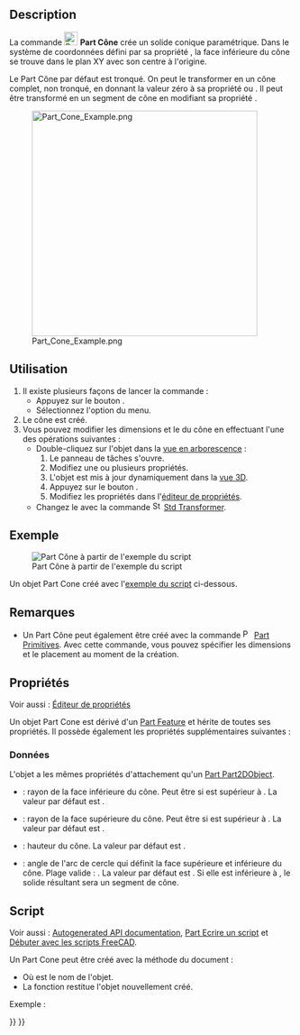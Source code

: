 <languages/>

{{Docnav/fr
|[[Part_Sphere/fr|Sphère]]
|[[Part_Torus/fr|Tore]]
|[[Part_Workbench/fr|Atelier Part]]
|IconL=Part_Sphere.svg
|IconR=Part_Torus.svg
|IconC=Workbench_Part.svg
}}

{{GuiCommand/fr
|Name=Part Cone
|Name/fr=Part Cône
|MenuLocation=Part → Primitives → Cône
|Workbenches=[[Part_Workbench/fr|Part]]
|SeeAlso=[[Part_Primitives/fr|Part Primitives]]
}}

== Description == 

La commande [[Image:Part_Cone.svg|24px]] '''Part Cône''' crée un solide conique paramétrique. Dans le système de coordonnées défini par sa propriété {{PropertyData|Placement}}, la face inférieure du cône se trouve dans le plan XY avec son centre à l'origine.

Le Part Cône par défaut est tronqué. On peut le transformer en un cône complet, non tronqué, en donnant la valeur zéro à sa propriété {{PropertyData|Radius1}} ou {{PropertyData|Radius2}}. Il peut être transformé en un segment de cône en modifiant sa propriété {{PropertyData|Angle}}.

[[Image:Part_Cone_Example.png|400px]]

<span id="Usage"></span>
== Utilisation == 

# Il existe plusieurs façons de lancer la commande :
#* Appuyez sur le bouton {{Button|[[Image:Part_Cone.svg|16px]] [[Part_Cone/fr|Cône]]}}.
#* Sélectionnez l'option {{MenuCommand|Part → Primitives → [[Image:Part_Cone.svg|16px]] Cône}} du menu.
# Le cône est créé.
# Vous pouvez modifier les dimensions et le {{PropertyData|Placement}} du cône en effectuant l'une des opérations suivantes :
#* Double-cliquez sur l'objet dans la [[Tree_view/fr|vue en arborescence]] :
#*# Le panneau de tâches {{MenuCommand|Primitives géométriques}} s'ouvre.
#*# Modifiez une ou plusieurs propriétés.
#*# L'objet est mis à jour dynamiquement dans la [[3D_view/fr|vue 3D]].
#*# Appuyez sur le bouton {{Button|OK}}.
#*# Modifiez les propriétés dans l'[[Property_editor/fr|éditeur de propriétés]].
#* Changez le {{PropertyData|Placement}} avec la commande [[Image:Std_TransformManip.svg|16px]] [[Std_TransformManip/fr|Std Transformer]].

<span id="Example"></span>
== Exemple ==

[[Image:Part_Cone_Scripting_Example.png|thumb|Part Cône à partir de l'exemple du script]]

Un objet Part Cone créé avec l'[[#Script|exemple du script]] ci-dessous.

<span id="Notes"></span>
== Remarques ==

* Un Part Cône peut également être créé avec la commande [[Image:Part_Primitives.svg|16px]] [[Part_Primitives/fr|Part Primitives]]. Avec cette commande, vous pouvez spécifier les dimensions et le placement au moment de la création.

<span id="Properties"></span>
== Propriétés ==

Voir aussi : [[Property_editor/fr|Éditeur de propriétés]]

Un objet Part Cone est dérivé d'un [[Part_Feature/fr|Part Feature]] et hérite de toutes ses propriétés. Il possède également les propriétés supplémentaires suivantes :

<span id="Data"></span>
=== Données ===

{{TitleProperty|Attachment}}

L'objet a les mêmes propriétés d'attachement qu'un [[Part_Part2DObject/fr#Donn.C3.A9es|Part Part2DObject]].

{{TitleProperty|Cone}}

* {{PropertyData|Radius1|Length}} : rayon de la face inférieure du cône. Peut être {{Value|0mm}} si {{PropertyData|Radius2}} est supérieur à {{Value|0mm}}. La valeur par défaut est {{Value|2mm}}.
* {{PropertyData|Radius2|Length}} : rayon de la face supérieure du cône. Peut être {{Value|0mm}} si {{PropertyData|Radius1}} est supérieur à {{Value|0mm}}. La valeur par défaut est {{Value|4mm}}.
* {{PropertyData|Height|Length}} : hauteur du cône. La valeur par défaut est {{Value|10mm}}.
* {{PropertyData|Angle|Angle}} : angle de l'arc de cercle qui définit la face supérieure et inférieure du cône. Plage valide : {{Value|0° &lt; value &lt;&#61; 360°}}. La valeur par défaut est {{Value|360°}}. Si elle est inférieure à {{Value|360°}}, le solide résultant sera un segment de cône.

<span id="Scripting"></span>
==Script==

Voir aussi : [https://freecad.github.io/SourceDoc/ Autogenerated API documentation], [[Part_scripting/fr|Part Ecrire un script]] et [[FreeCAD_Scripting_Basics/fr|Débuter avec les scripts FreeCAD]].

Un Part Cone peut être créé avec la méthode {{incode|addObject()}} du document :

{{Code|code=
cone = FreeCAD.ActiveDocument.addObject("Part::Cone", "myCone")
}}

* Où {{Incode|"myCone"}} est le nom de l'objet.
* La fonction restitue l'objet nouvellement créé.

Exemple :

{{Code|code=
import FreeCAD as App

doc = App.activeDocument()

cone = doc.addObject("Part::Cone", "myCone")
cone.Radius1 = 5
cone.Radius2 = 10
cone.Height = 50
cone.Angle = 270
cone.Placement = App.Placement(App.Vector(1, 2, 3), App.Rotation(30, 60, 15))

doc.recompute()
}}


{{Docnav/fr
|[[Part_Sphere/fr|Sphère]]
|[[Part_Torus/fr|Tore]]
|[[Part_Workbench/fr|Atelier Part]]
|IconL=Part_Sphere.svg
|IconR=Part_Torus.svg
|IconC=Workbench_Part.svg
}}

{{Part_Tools_navi{{#translation:}}}}
{{Userdocnavi{{#translation:}}}}